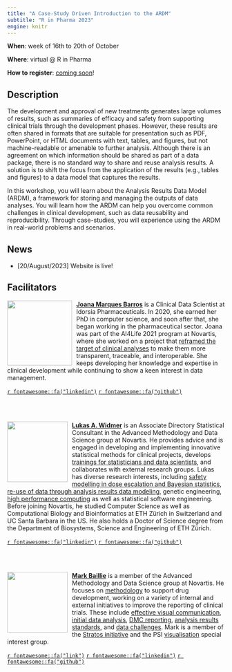 ```yaml
---
title: "A Case-Study Driven Introduction to the ARDM"
subtitle: "R in Pharma 2023"
engine: knitr
---
```



**When**: week of 16th to 20th of October

**Where**: virtual @ R in Pharma

**How to register**: [coming soon](https://rinpharma.com)!


## Description {#description}

The development and approval of new treatments generates large volumes of results, such as summaries of efficacy and safety from supporting clinical trials through the development phases. However, these results are often shared in formats that are suitable for presentation such as PDF, PowerPoint, or HTML documents with text, tables, and figures, but not machine-readable or amenable to further analysis. Although there is an agreement on which information should be shared as part of a data package, there is no standard way to share and reuse analysis results. A solution is to shift the focus from the application of the results (e.g., tables and figures) to a data model that captures the results.

In this workshop, you will learn about the Analysis Results Data Model (ARDM), a framework for storing and managing the outputs of data analyses.  You will learn how the ARDM can help you overcome common challenges in clinical development, such as data reusability and reproducibility. Through case-studies, you will experience using the ARDM in real-world problems and scenarios.

## News {#news}

<!-- - Subriscribe to our mailing list to receive news (you can also unsubscribe here) -->

- [20/August/2023] Website is live!

## Facilitators {#people}

<!-- create a circle crop of pictures using https://github.com/doehm/cropcircles  -->

![](img/joanambarros.png){style="float:left;padding: 0 10px 0 0;" fig-alt="Headshot of Joana Marques Barros" width="150"}

[**Joana Marques Barros**](https://linkedin.com/in/joanambarros) is a Clinical Data Scientist at Idorsia Pharmaceuticals. In 2020, she earned her PhD in computer science, and soon after that, she began working in the pharmaceutical sector. Joana was part of the AI4Life 2021 program at Novartis, where she worked on a project that [reframed the target of clinical analyses](https://www.nature.com/articles/s41597-022-01789-2) to make them more transparent, traceable, and interoperable. She keeps developing her knowledge and expertise in clinical development while continuing to show a keen interest in data management.

[`r fontawesome::fa("linkedin")`](https://linkedin.com/in/joanambarros)
[`r fontawesome::fa("github")`](https://github.com/joanacmbarros)

<br> <br>
<!-- <br> <br> -->

![](img/lukas.png){style="float:left;padding: 0 10px 0 0;" fig-alt="Headshot of Lukas Widmer" width="140"}

[**Lukas A. Widmer**](https://www.linkedin.com/in/lukas-widmer-37800b9b/) is an Associate Directory Statistical Consultant in the Advanced Methodology and Data Science group at Novartis. He provides advice and is engaged in developing and implementing innovative statistical methods for clinical projects, develops [trainings for statisticians and data scientists](https://cen2023.github.io/home/courses.html#Go_fastR:_High_Performance_Computing_with_R), and collaborates with external research groups. Lukas has diverse research interests, including [safety modelling in dose escalation and Bayesian statistics](https://cran.r-project.org/package=OncoBayes2), [re-use of data through analysis results data modeling](https://www.nature.com/articles/s41597-022-01789-2), genetic engineering, [high performance computing](https://cen2023.github.io/home/courses.html#Go_fastR:_High_Performance_Computing_with_R) as well as statistical software engineering. Before joining Novartis, he studied Computer Science as well as Computational Biology and Bioinformatics at ETH Zürich in Switzerland and UC Santa Barbara in the US. He also holds a Doctor of Science degree from the Department of Biosystems, Science and Engineering of ETH Zürich. 

[`r fontawesome::fa("linkedin")`](https://www.linkedin.com/in/lukas-widmer-37800b9b/)
[`r fontawesome::fa("github")`](https://github.com/luwidmer)

<br> <br>
<!-- <br> <br> -->

![](img/mark.png){style="float:left;padding: 0 10px 0 0;" fig-alt="Headshot of Mark Baillie" width="140"}

[**Mark Baillie**](https://bailliem.github.io) is a member of the Advanced Methodology and Data Science group at Novartis. He focuses on [methodology](https://www.tandfonline.com/doi/full/10.1080/19466315.2022.2063172?src=recsys) to support drug development, working on a variety of internal and external initiatives to improve the reporting of clinical trials. These include [effective visual communication](https://graphicsprinciples.github.io/), [initial data analysis](https://journals.plos.org/ploscompbiol/article?id=10.1371/journal.pcbi.1009819), [DMC reporting](https://trialsjournal.biomedcentral.com/articles/10.1186/s13063-023-07290-4), [analysis results standards](https://www.nature.com/articles/s41597-022-01789-2), and [data challenges](https://arxiv.org/abs/2304.05658). Mark is a member of the [Stratos initiative](https://stratos-initiative.org/en) and the PSI [visualisation](https://github.com/VIS-SIG) special interest group.  

[`r fontawesome::fa("link")`](https://bailliem.github.io)
[`r fontawesome::fa("linkedin")`](https://www.linkedin.com/in/mark-baillie-52486735/)
[`r fontawesome::fa("github")`](https://github.com/bailliem)

<!-- <br> <br> -->

<!-- [**Simon Wandel**](https:///) Placeholder. -->
